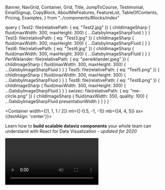   Banner,
  NavGrid,
  Container,
  Grid,
  Title,
  JumpToCourse,
  Testimonial,
  EmailSignup,
  CopyBlock,
  AboutMeFeatures,
  FeatureList,
  TableOfContents,
  Pricing,
  Examples,
} from "../components/Blocks/index"

  query {
    Test2: file(relativePath: { eq: "Test2.jpg" }) {
      childImageSharp {
        fluid(maxWidth: 300, maxHeight: 300) {
          ...GatsbyImageSharpFluid
        }
      }
    }
    Test3: file(relativePath: { eq: "Test3.jpg" }) {
      childImageSharp {
        fluid(maxWidth: 300, maxHeight: 300) {
          ...GatsbyImageSharpFluid
        }
      }
    }
    Test6: file(relativePath: { eq: "Test6.jpg" }) {
      childImageSharp {
        fluid(maxWidth: 300, maxHeight: 300) {
          ...GatsbyImageSharpFluid
        }
      }
    }
    PerWiklander: file(relativePath: { eq: "perwiklander.jpeg" }) {
      childImageSharp {
        fluid(maxWidth: 300, maxHeight: 300) {
          ...GatsbyImageSharpFluid
        }
      }
    }
    Test5: file(relativePath: { eq: "Test5.png" }) {
      childImageSharp {
        fluid(maxWidth: 300, maxHeight: 300) {
          ...GatsbyImageSharpFluid
        }
      }
    }
    Test8: file(relativePath: { eq: "Test8.png" }) {
      childImageSharp {
        fluid(maxWidth: 300, maxHeight: 300) {
          ...GatsbyImageSharpFluid
        }
      }
    }
    swizec: file(relativePath: { eq: "me-circle.png" }) {
      childImageSharp {
        fluid(maxWidth: 350, quality: 100) {
          ...GatsbyImageSharpFluid
          presentationWidth
        }
      }
    }
  }
`

<Title h1>
  # Stop copy pasting D3 examples, create data visualizations of your own
</Title>

<Container width={[1, 1, 1 / 2]} mt={[-0.5, -1, -1]} mb={[4, 4, 5]} sx={{textAlign: 'center'}}>

Learn how to **build scalable dataviz components** your whole team can understand with React for Data Visualization - _updated for 2020_

<Video id="CoTTJ-vR1Mc" />

So you want to build a beautiful data viz. You've got data burning a hole through your pocket, an idea for a juicy story, and your boss or client are waiting for results.

You want something that looks great, works in the browser, performs on mobile, lets users interact with their data, syncs across an entire dashboard, and works as building blocks for future projects.

Cool ... now what?

I remember building my first data visualization back in 2012. Visualized my coding habits from GitHub data.

</Container>
<Container width={[1, 3/4, 3 / 4]}>

![](../images/scatterplot-finished.png)

</Container>

<Container width={[1, 3/4, 1 / 2]}>

I was so proud! Only took me a week. <span role="img" aria-label="strong arm">💪</span>

</Container>

<Title h2>
## &quot;I've tried D3 in the past, found it powerful but a bit confusing to use&quot;
</Title>
<Container width={[1, 3/4, 1 / 2]}>

Dynamic data visualization for the web is a pain in the ass you see.
Harder than it looks.

Yeah sure anyone can build a chart in google docs but that's not what you're after is it? You can't build a product on top of google sheets. You definitely can't feed in dynamic data from an API, personalized to the user, and let them navigate and explore.

You've heard people build these amazing things with D3. The New York Times uses it, The Guardian does, so do Netflix, Uber, 23andMe, Visa, Walmart, and many others. I know because they've been to my workshops ;)

You hunt the web for examples and omaigod what is this!? How the hell is D3 doing that? <span role="img" aria-label="oO">😳</span>😳

![](../images/spaghettiImg.png)

That's a bar chart by the way. You'd never guess just looking at the code. I've been doing this for years and I still have to simulate D3 examples in my mind to figure out how they work.

You decide that's too much and look for a library. Something easy you can use to finish real quick.

You find a bunch of libraries built on top of D3. Some even combine React and D3. Perfect for any modern web project!

You cobble something together and call it a day. Job well done.

<LazyImage
  src="https://media.giphy.com/media/woZVO2B8ZQ55DqKsmN/giphy.gif"
  height={260}
/>

<JumpToCourse to="#pricing" style={{ marginTop: "15px" }} />

</Container>

<EmailSignup />

<Title h2>
## Libraries are hard to customize
</Title>
<Container width={[1, 3/4, 1 / 2]}>

Your boss takes one look and says _"Ok but can you make it follow our style guide?"_

Errr ...

Okay okay, some CSS, a little trickery, tweak the arguments and you got dis. Crisis averted!

_"I don't like how this animation looks"_

_"Can we tweak that margin?"_

_"Make those bars taller"_

_"Add a line chart and I want tooltips to show up on all 5 charts when I mouse over the same data point"_

Now you're in trouble buster.

<LazyImage
  src="https://media.giphy.com/media/IYIlvuWc21U4g/giphy.gif"
  height={260}
/>

You used a library and those always break down when you start customizing stuff. At some point you spend more time fighting the library than building your data visualization.

Time to learn D3.

</Container>

<Title h2>
## &quot;There are way too many shitty resources on D3 floating around on the interwebs, and frankly, the D3 docs are shit too because they're WAY TOO COMPLICATED AND VERBOSE for someone that just wants to understand how it works and get shit done.&quot;
</Title>
<Container width={[1, 3/4, 1 / 2]}>

You can do what everyone else does: Copy paste some examples that look like what you're building, make some tweaks, and hope for the best.

You're not proud of your code and you're not quite sure how it works, but it works and that's what matters. Right?

Yep that works until you have to change something. Or explain how it works to another engineer on your team so they can fix a bug.

God forbid you come back 6 months later looking to fix a thing or add a feature. Time to re-study all of that code and figure out how it works.

ugh

<Testimonial
  quote="I'm starting a new position where I will focus on data visualization using React and d3. I got everything I needed from the book, your examples were straight forward and easy to follow. Thanks!"
  image={props.data.Test3.childImageSharp.fluid.src}
  name="Aristides Staffieri"
  company="Engineer at ProtectWise"
/>

</Container>

<CopyBlock />

<Title h2>
  ## &quot;without it I'm stuck using stack overflow in a disjointed, incorrect
  mess&quot;
</Title>

<Container width={[1, 3/4, 1 / 2]}>

<LazyImage height={300} src={pshot2} />

You can avoid all that and learn how to build scalable and reusable dataviz components your whole team and future you can understand with React for Data Visualization.

Get the confidence you need to excel and build anything you can imagine. 💪

React is the biggest revolution in JavaScript programming since jQuery hit the scene 10 years ago, and D3 is unlike anything you've seen before.

The problem comes from how most of us first learn to code. "It's like a cooking recipe", teachers will say.

Take a bell pepper and cut it up. Then sprinkle some salt and pepper, add olive oil, and voila: you have a refreshing salad. A very simple salad with a single ingredient, but a salad nonetheless. You can follow along and eventually you will understand what the code does.

That's imperative programming. It reads as a series of steps. How to do something.

React and D3 are declarative. You don't write How you want your code to work, you write What you want to achieve. Your bell pepper salad recipe looks more like this:

```jsx
<Salad>
  <Oil />
  <BellPepper cut salted />
</Salad>
```

You look at that and you know it's a salad. It involves oil and bell peppers. You don't have to read the steps to know the result. The recipe declares what it's making.

Declarative code makes your project cleaner and easier to maintain. Means more time creating value for your users and clients.

But learning how to think declaratively is hard. It starts like voodoo magic. We've all been there. It still hurts my brain sometimes.

That's why **React for Data Visualization** starts with small building blocks then builds up to entire dashboards. Learn the basics in about an hour, then dive as deep as you want

<JumpToCourse
  to="#pricing"
  style={{ marginTop: "15px", margintBottom: "15px" }}
/>

<Testimonial
  quote="I use React because it is the sane way of doing things. I use D3 because I have to. I want nice interactive charts. I want to stay sane."
  image={props.data.PerWiklander.childImageSharp.fluid.src}
  name="Per"
  company="Frontend Consultant"
/>

</Container>
<Title h2>
## Why use React and D3 for data visualization
</Title>
<Container width={[1, 3/4, 1 / 2]}>

I believe React combined with D3 is the best thing that's ever happened to data visualization on the web.

React's approach to components makes your code more reusable, its advanced algorithms make it fast, and D3 has the best tools for dataviz. Together they represent two of the most popular JavaScript libraries on the web.

Watch some of my conference talks for a sneak peek 👇

<Video id="UP1nCXG2t4M" />

The talk shows a proof of concept approach to making fancy animations with React and d3js - a Space Invaders game. I explain the basic approach, where I got the idea, and show off some code.

<Video id="47uMw-2mb4U" />

This talk is more hands on. I show how the animated alphabet, particle generator, and talk about the benefits of componentization when it comes to building modern data visualization.

<Video id="9JvIyz7uB2s" />

You don't have to watch the whole talk, it's all in React for Data Visualization.

<Video id="Bdeu-BFisJU" />

A Learn with Jason episode where in just an hour we built an animated scatterplot from scratch and proved React-based D3 visualization works great with Gatsby. The dataviz rendered statically at build time.

</Container>
<Title h2>
## React for Data Visualization is designed for busy people like you
</Title>
<Container width={[1, 3/4, 1 / 2]}>

![](../images/pshot3.png)

React for Data Visualization gives you a **quick overview of the basics** to get you started, followed by a **deep dive** that **solidifies your knowledge** through varied projects and examples. **Build working code** that you can **show off to your friends, boss, and coworkers.**

Learn the basics with **interactive examples right in your browser** — no need to install anything. Forget about Npm and Webpack and Babel and Node. **Just React and D3.**

**Dive into complex projects** that teach you how it all fits together. Build **interactive visualizations**, create **animations**, and build **fast performance with canvas**. Learn everything there is to know about building **beautiful apps with React and D3.**

From the very **basics of React and D3**, to state handling with **Redux** and **MobX**, React alternatives like **Preact** and **Inferno.**

And the best part?

It's all cut into bite sized pieces. Whether you've got 5 minutes or an hour, you can get through this course. That's a promise.

</Container>
<Title h2>
## Start with the building blocks
</Title>

<FeatureList />
<Container width={[1, 3/4, 1 / 2]}>

<Testimonial
  quote="The examples in V4 are off the hook. No wonder its been so much work, you have really extended the learning process into fun, interactive projects. I was specifically trying to learn topojson an map visualizations! What a breeze!"
  image={props.data.Test5.childImageSharp.fluid.src}
  name="Julio Gudiño"
  company="Frontend Developer"
/>

</Container>
<Title h2>
## React for Data Visualization builds on practical examples
</Title>
<Container width={[1, 3/4, 1 / 2]}>

<Examples />

<JumpToCourse to="#pricing" style={{ marginTop: "15px" }} />

<TableOfContents />

</Container>

<Pricing />

<Container width={[1, 3/4, 1 / 2]}>

## 🤘bonus <em>React, D3, and hooks</em> workshop this week only 🤘

Every purchase of the Full Course includes a special live **_React, D3, and hooks_** workshop on **Jun 25th at 11am Pacific**. Online, via Zoom, with heaps of audience interaction.

Learn how React, D3, and hooks work together through a series of interactive exercises. Get any questions answered.

Recording yours forever, but it's more fun live 😛

</Container>

<EmailSignup />
<Container width={[1, 3/4, 1 / 2]}>

<Testimonial
  quote="I love having practical examples to help me learn new things faster. D3's docs alone are okay but marrying them with React (as a react newbie) is not as straightforward as someone handholding you through the process. And, since I don't have hours after work or on weekends to hack on things like I used to before I was married (or had kids), I need to optimize my learning."
  image={props.data.Test6.childImageSharp.fluid.src}
  name="Paulo Elias"
  company="Self Taught Developer"
/>

</Container>
<Title h2>
## About the Author
</Title>
<Container width={[1, 3/4, 1 / 2]}>

<LinkImage
  link="https://swizec.com"
  image={props.data.swizec.childImageSharp}
/>

Hi, I’m **Swizec Teller**. I help **coders become software engineers.**

Story time 👇

React+D3 started as a bet in April 2015. A friend wanted to learn React and challenged me to publish a book. A month later React+D3 launched with 79 pages of hard earned knowledge.

In April 2016 it became **React+D3** ES6. 117 pages and growing beyond a single big project it was a huge success. I kept going, started live streaming, and publishing videos on YouTube.

In 2017, after 10 months of work, **React + D3v4** became the best book I'd ever written. At 249 pages, many examples, and code to play with it was designed like a step-by-step course. But I felt something was missing.

So in late 2018 I rebuilt the entire thing as ![React for Data Visualization](https://reactfordataviz.com) — a proper video course. Designed for busy people with real lives like you. Over 8 hours of video material, split into chunks no longer than 5 minutes, a bunch of new chapters, and techniques I discovered along the way.

**React for Data Visualization** is the best way to learn how to build scalable dataviz components your whole team can understand.

Some of my work has been featured in 👇

<AboutMeFeatures />

</Container>

<CopyBlock />

<Container width={[1, 3/4, 1 / 2]}>

<Testimonial
  quote="A sharply written work that delivers technical information in a conversational and easy to digest manner."
  image={props.data.Test8.childImageSharp.fluid.src}
  name="Malcolm Maclean"
  company="Author of D3 Tips & Tricks"
/>

</Container>

<Pricing />

<Container width={[1, 3/4, 1 / 2]}>

## 🤘bonus <em>React, D3, and hooks</em> workshop this week only 🤘

Every purchase of the Full Course includes a special live **_React, D3, and hooks_** workshop on **Jun 25th at 11am Pacific**. Online, via Zoom, with heaps of audience interaction.

Learn how React, D3, and hooks work together through a series of interactive exercises. Get any questions answered.

Recording yours forever, but it's more fun live 😛

</Container>

<Title h2>
## FAQ
</Title>
<Container width={[1, 3/4, 1 / 2]}>

**IS REACT FOR DATA VISUALIZATION FOR ME?**

<TweetEmbed id="1095042940513050624" />

**WHICH PACKAGE SHOULD I CHOOSE?**

coming soon

**I DON'T LIKE REACT. IS REACT FOR DATA VISUALIZATION STILL USEFUL?**

Yes! You can apply the core ideas behind React for Data Visualization to any modern framework. Angular, Vue, or anything else that aims to separate business and rendering logic with a declarative approach.

**WHAT IF I HATE YOUR COURSE?**

Send me an email and I'll click the magic refund button. You even get to keep the downloadable resources.

**How does this compare to React + D3v4?**

A lot of the underlying principles are still the same. I've updated a lot of the code itself so it fits modern React and D3 versions. There's a whole new chapter on React Hooks. Also a chapter on existing React+D3 libraries to help you decide if you'd prefer using a library instead of rolling your own.

I also discovered a new hybrid approach to transitions/animation that I'm adding a chapter for this week. And I plan to add a chapter on React Native and WebGL. There's also a new section with 14 cookbook-like projects you can explore.

Oh and most everything comes with video now. About 9 hours of video content for the core content and another 10 or so for the cookbook projects.

<Testimonial
  quote="Great read with solid foundations to get you started crawling with react and up to a sprint!"
  image={props.data.Test2.childImageSharp.fluid.src}
  name="MΛHDI"
  company="Creator of Gyroscope"
/>

</Container>
